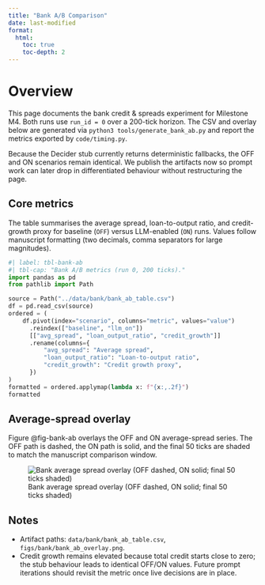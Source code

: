 ```yaml
---
title: "Bank A/B Comparison"
date: last-modified
format:
  html:
    toc: true
    toc-depth: 2
---
```


# Overview
This page documents the bank credit & spreads experiment for Milestone M4. Both runs use `run_id = 0` over a 200-tick horizon. The CSV and overlay below are generated via `python3 tools/generate_bank_ab.py` and report the metrics exported by `code/timing.py`.

Because the Decider stub currently returns deterministic fallbacks, the OFF and ON scenarios remain identical. We publish the artifacts now so prompt work can later drop in differentiated behaviour without restructuring the page.

## Core metrics
The table summarises the average spread, loan-to-output ratio, and credit-growth proxy for baseline (`OFF`) versus LLM-enabled (`ON`) runs. Values follow manuscript formatting (two decimals, comma separators for large magnitudes).

```python
#| label: tbl-bank-ab
#| tbl-cap: "Bank A/B metrics (run 0, 200 ticks)."
import pandas as pd
from pathlib import Path

source = Path("../data/bank/bank_ab_table.csv")
df = pd.read_csv(source)
ordered = (
    df.pivot(index="scenario", columns="metric", values="value")
      .reindex(["baseline", "llm_on"])
      [["avg_spread", "loan_output_ratio", "credit_growth"]]
      .rename(columns={
          "avg_spread": "Average spread",
          "loan_output_ratio": "Loan-to-output ratio",
          "credit_growth": "Credit growth proxy",
      })
)
formatted = ordered.applymap(lambda x: f"{x:,.2f}")
formatted
```

## Average-spread overlay
Figure @fig-bank-ab overlays the OFF and ON average-spread series. The OFF path is dashed, the ON path is solid, and the final 50 ticks are shaded to match the manuscript comparison window.

![Bank average spread overlay (OFF dashed, ON solid; final 50 ticks shaded)](../figs/bank/bank_ab_overlay.png){#fig-bank-ab}

## Notes
- Artifact paths: `data/bank/bank_ab_table.csv`, `figs/bank/bank_ab_overlay.png`.
- Credit growth remains elevated because total credit starts close to zero; the stub behaviour leads to identical OFF/ON values. Future prompt iterations should revisit the metric once live decisions are in place.

